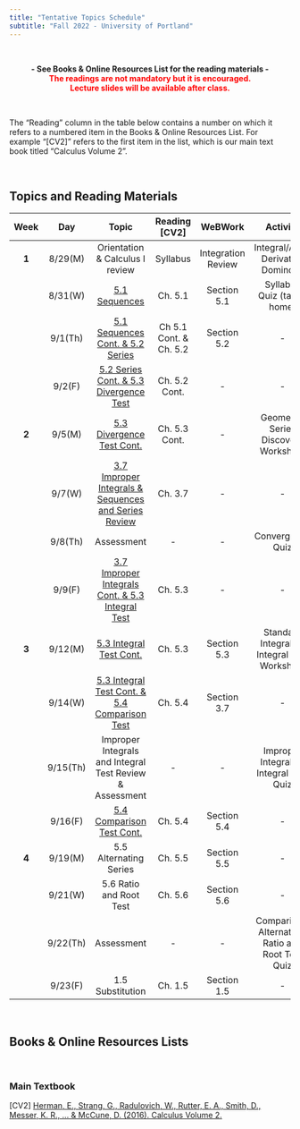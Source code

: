 ```yaml
---
title: "Tentative Topics Schedule"
subtitle: "Fall 2022 - University of Portland"
---
```


<br>

<center>**- See Books & Online Resources List for the reading materials -**</center>
<center><span style="color:red">**The readings are not mandatory but it is encouraged.**</span></center>
<center><span style="color:red">**Lecture slides will be available after class.**</span></center>

<br>

The "Reading" column in the table below contains a number on which it refers to a numbered item in the Books & Online Resources List. For example "[CV2]" refers to the first item in the list, which is our main text book titled "Calculus Volume 2". 

<br>

## **Topics and Reading Materials**

| **Week** | **Day** |                    **Topic**                   |     **Reading [CV2]**    |     **WeBWork**    |          **Activity**         | **Lab** |
|:--------:|:-------:|:----------------------------------------------:|:------------------------:|:------------------:|:-------------------------:|:-------:|
|   **1**  | 8/29(M) |        Orientation \& Calculus I review        |         Syllabus         | Integration Review |         Integral/Anti-Derivative Dominoes             |    -    |
|          | 8/31(W) |                  [5.1 Sequences](topics/20220831_5.1-sequences_class-notes.pdf){target="_blank"}                 |          Ch. 5.1         |     Section 5.1    | Syllabus Quiz (take-home) |    -    |
|          | 9/1(Th) |           [5.1 Sequences Cont. \& 5.2 Series](topics/20220901_5.1-sequences-and-5.2-series_class-notes.pdf){target="_blank"}          |  Ch 5.1 Cont. \& Ch. 5.2 |     Section 5.2    |             -             |    -    |
|          |  9/2(F) | [5.2 Series Cont. \& 5.3 Divergence Test](topics/20220902_5.2-series-and-5.3-divergence-test_class-notes.pdf){target="_blank"} | Ch. 5.2 Cont. |          -            |         -          |    -    |
|   **2**  |  9/5(M) |               [5.3 Divergence Test Cont.](topics/20220905_5.3-divergence-test-cont_class-notes.pdf){target="_blank"}             |       Ch. 5.3 Cont.      |         -          |             Geometric Series Discovery Worksheet              |    -    |
|          |  9/7(W) |              [3.7 Improper Integrals \& Sequences and Series Review](topics/20220907_3.7-improper-integrals-and-sequence-and-series-review_class-notes.pdf){target="_blank"}            |          Ch. 3.7         |         -        |             -             |    -    |
|          | 9/8(Th) |                   Assessment                   |             -            |          -         |            Convergence Quiz            |   Series   |
|          |  9/9(F) |                [3.7 Improper Integrals Cont. \& 5.3 Integral Test](topics/20220909_3.7-improper-integrals-cont-and-5.3-integral-test_class-notes.pdf){target="_blank"}               |          Ch. 5.3         |         -        |             -             |    -    |
|     **3**     |  9/12(M) |                [5.3 Integral Test Cont.](topics/20220912_5.3-integral-test-cont_class-notes.pdf){target="_blank"}               |          Ch. 5.3         |         Section 5.3        |             Standard Integrals & Integral Test Worksheet             |    -    |
|          |  9/14(W) |                [5.3 Integral Test Cont. & 5.4 Comparison Test](topics/20220914_5.3-integral-test-cont-and-5.4-comparison-test_class-notes.pdf){target="_blank"}               |          Ch. 5.4         |         Section 3.7        |             -             |    -    |
|          |  9/15(Th) |                 Improper Integrals and Integral Test Review & Assessment               |          -         |         -        |             Improper Integrals & Integral Test Quiz             |    -    |
|          |  9/16(F) |                [5.4 Comparison Test Cont.](topics/20220916_5.4-comparison-test-cont_class-notes.pdf){target="_blank"}               |          Ch. 5.4         |         Section 5.4        |             -             |    -    |
|     **4**     |  9/19(M) |                5.5 Alternating Series               |          Ch. 5.5         |         Section 5.5        |             -             |    -    |
|          |  9/21(W) |                5.6 Ratio and Root Test              |          Ch. 5.6         |         Section 5.6        |             -             |    -    |
|          |  9/22(Th) |                 Assessment               |          -         |         -        |             Comparison, Alternating, Ratio and Root Test Quiz             |    All Series Tests    |
|          |  9/23(F) |                1.5 Substitution               |          Ch. 1.5         |         Section 1.5        |             -             |    -    |


<br>

## **Books & Online Resources Lists**

<br>

### Main Textbook

[CV2]   [Herman, E., Strang, G., Radulovich, W., Rutter, E. A., Smith, D., Messer, K. R., ... & McCune, D. (2016). Calculus Volume 2.](https://openstax.org/books/calculus-volume-2/pages/preface){target="_blank"}

<br>
